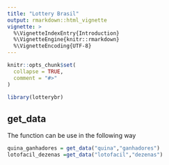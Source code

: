 ```yaml
---
title: "Lottery Brasil"
output: rmarkdown::html_vignette
vignette: >
  %\VignetteIndexEntry{Introduction}
  %\VignetteEngine{knitr::rmarkdown}
  %\VignetteEncoding{UTF-8}
---
```


```r
knitr::opts_chunk$set(
  collapse = TRUE,
  comment = "#>"
)
```

```r
library(lotterybr)
```

## get_data

The function can be use in the following way

```r
quina_ganhadores = get_data("quina","ganhadores")
lotofacil_dezenas =get_data("lotofacil","dezenas")
```
